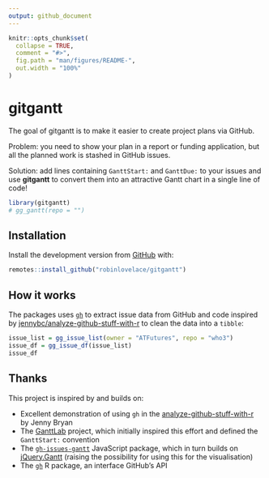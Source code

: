 ```yaml
---
output: github_document
---
```


<!-- README.md is generated from README.Rmd. Please edit that file -->

```r
knitr::opts_chunk$set(
  collapse = TRUE,
  comment = "#>",
  fig.path = "man/figures/README-",
  out.width = "100%"
)
```

# gitgantt

<!-- badges: start -->
<!-- badges: end -->

The goal of gitgantt is to make it easier to create project plans via GitHub.

Problem: you need to show your plan in a report or funding application, but all the planned work is stashed in GitHub issues.

Solution: add lines containing `GanttStart: ` and `GanttDue: ` to your issues and use **gitgantt** to convert them into an attractive Gantt chart in a single line of code!

```r
library(gitgantt)
# gg_gantt(repo = "")
```

## Installation

<!-- You can install the released version of gitgantt from [CRAN](https://CRAN.R-project.org) with: -->

<!-- ``` r -->
<!-- install.packages("gitgantt") -->
<!-- ``` -->

Install the development version from [GitHub](https://github.com/) with:

``` r
remotes::install_github("robinlovelace/gitgantt")
```

## How it works

The packages uses [`gh`]() to extract issue data from GitHub and code inspired by [jennybc/analyze-github-stuff-with-r](https://github.com/jennybc/analyze-github-stuff-with-r) to clean the data into a `tibble`:

```r
issue_list = gg_issue_list(owner = "ATFutures", repo = "who3")
issue_df = gg_issue_df(issue_list)
issue_df
```

## Thanks

This project is inspired by and builds on:

- Excellent demonstration of using `gh` in the [analyze-github-stuff-with-r](https://github.com/jennybc/analyze-github-stuff-with-r) by Jenny Bryan
- The [GanttLab](https://www.ganttlab.org/) project, which initially inspired this effort and defined the `GanttStart: ` convention
- The [`gh-issues-gantt`](https://github.com/neyric/gh-issues-gantt) JavaScript package, which in turn builds on [jQuery.Gantt](http://taitems.github.com/jQuery.Gantt/) (raising the possibility for using this for the visualisation)
- The [`gh`](https://github.com/r-lib/gh) R package, an interface GitHub's API
